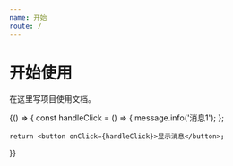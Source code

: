```yaml
---
name: 开始
route: /
---
```


# 开始使用

在这里写项目使用文档。


<Playground>
  {() => {
    const handleClick = () => {
       message.info('消息1');
    };

    return <button onClick={handleClick}>显示消息</button>;

}}

</Playground>
